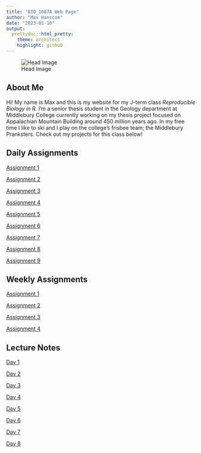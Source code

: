 ```yaml
---
title: "BIO_1007A Web Page"
author: "Max Hanscom"
date: "2023-01-10"
output:
  prettydoc::html_pretty:
    theme: architect
    highlight: github
---
```


![Head Image](mgp2021.jpg) 

## About Me

Hi! My name is Max and this is my website for my J-term class *Reproducible Biology in R*.  I'm a senior thesis student in the Geology department at Middlebury College currently working on my thesis project focused on Appalachian Mountain Building around 450 million years ago.  In my free time I like to ski and I play on the college's frisbee team; the Middlebury Pranksters.  Check out my projects for this class below!

## Daily Assignments

[Assignment 1](Assignment_1.html)

[Assignment 2](Assignment_2.html)

[Assignment 3](Assignment_3.html)

[Assignment 4](Assignment_4.html)

[Assignment 5](Assignment_5.html)

[Assignment 6](Assignment_6.html)

[Assignment 7](Assignment_7.html)

[Assignment 8](Assignment_8.html)

[Assignment 9](Assignment_9.html)

## Weekly Assignments

[Assignment 1](Weekly_1.html)

[Assignment 2](Weekly_2.html)

[Assignment 3](Weekly_3.html)

[Assignment 4](Weekly_4.html)

## Lecture Notes

[Day 1](Assignment_1.html)

[Day 2](https://atakoudes.github.io/BIOL1007A/Coding_with_R.html)

[Day 3](Day_3_notes.html)

[Day 4](Day_4_notes.html)

[Day 5](Day_5_notes.html)

[Day 6](Day_6_notes.html)

[Day 7](Day_7_notes.html)

[Day 8](Day_8_notes.html)

